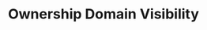 ---
title: 'Ownership Domain Visibility'
description: 'Learn how Amplication provides visibility into resource ownership for effective governance.'
icon: 'users'
---
